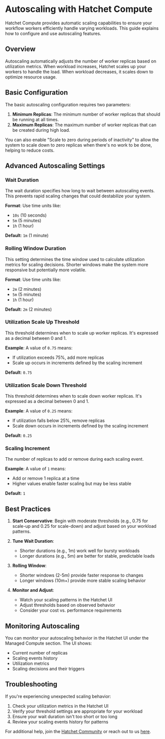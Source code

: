 # Autoscaling with Hatchet Compute

Hatchet Compute provides automatic scaling capabilities to ensure your workflow workers efficiently handle varying workloads. This guide explains how to configure and use autoscaling features.

## Overview

Autoscaling automatically adjusts the number of worker replicas based on utilization metrics. When workload increases, Hatchet scales up your workers to handle the load. When workload decreases, it scales down to optimize resource usage.

## Basic Configuration

The basic autoscaling configuration requires two parameters:

1. **Minimum Replicas**: The minimum number of worker replicas that should be running at all times.
2. **Maximum Replicas**: The maximum number of worker replicas that can be created during high load.

You can also enable "Scale to zero during periods of inactivity" to allow the system to scale down to zero replicas when there's no work to be done, helping to reduce costs.

## Advanced Autoscaling Settings

### Wait Duration

The wait duration specifies how long to wait between autoscaling events. This prevents rapid scaling changes that could destabilize your system.

**Format**: Use time units like:

- `10s` (10 seconds)
- `5m` (5 minutes)
- `1h` (1 hour)

**Default**: `1m` (1 minute)

### Rolling Window Duration

This setting determines the time window used to calculate utilization metrics for scaling decisions. Shorter windows make the system more responsive but potentially more volatile.

**Format**: Use time units like:

- `2m` (2 minutes)
- `5m` (5 minutes)
- `1h` (1 hour)

**Default**: `2m` (2 minutes)

### Utilization Scale Up Threshold

This threshold determines when to scale up worker replicas. It's expressed as a decimal between 0 and 1.

**Example**: A value of `0.75` means:

- If utilization exceeds 75%, add more replicas
- Scale up occurs in increments defined by the scaling increment

**Default**: `0.75`

### Utilization Scale Down Threshold

This threshold determines when to scale down worker replicas. It's expressed as a decimal between 0 and 1.

**Example**: A value of `0.25` means:

- If utilization falls below 25%, remove replicas
- Scale down occurs in increments defined by the scaling increment

**Default**: `0.25`

### Scaling Increment

The number of replicas to add or remove during each scaling event.

**Example**: A value of `1` means:

- Add or remove 1 replica at a time
- Higher values enable faster scaling but may be less stable

**Default**: `1`

## Best Practices

1. **Start Conservative**: Begin with moderate thresholds (e.g., 0.75 for scale-up and 0.25 for scale-down) and adjust based on your workload patterns.

2. **Tune Wait Duration**:

   - Shorter durations (e.g., 1m) work well for bursty workloads
   - Longer durations (e.g., 5m) are better for stable, predictable loads

3. **Rolling Window**:

   - Shorter windows (2-5m) provide faster response to changes
   - Longer windows (10m+) provide more stable scaling behavior

4. **Monitor and Adjust**:
   - Watch your scaling patterns in the Hatchet UI
   - Adjust thresholds based on observed behavior
   - Consider your cost vs. performance requirements

## Monitoring Autoscaling

You can monitor your autoscaling behavior in the Hatchet UI under the Managed Compute section. The UI shows:

- Current number of replicas
- Scaling events history
- Utilization metrics
- Scaling decisions and their triggers

## Troubleshooting

If you're experiencing unexpected scaling behavior:

1. Check your utilization metrics in the Hatchet UI
2. Verify your threshold settings are appropriate for your workload
3. Ensure your wait duration isn't too short or too long
4. Review your scaling events history for patterns

For additional help, join the [Hatchet Community](https://hatchet.run/discord) or reach out to us [here](https://hatchet.run/office-hours).
